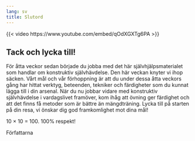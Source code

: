 ```yaml
---
lang: sv
title: Slutord
---
```


{{< video https://www.youtube.com/embed/qOdXGXTg6PA >}}

## Tack och lycka till!

För åtta veckor sedan började du jobba med det här självhjälpsmaterialet som handlar om konstruktiv
självhävdelse. Den här veckan knyter vi ihop säcken. Vårt mål och vår förhoppning är att du under dessa åtta
veckors gång har hittat verktyg, beteenden, tekniker och färdigheter som
du kunnat lägga till i din arsenal. När du nu jobbar vidare med
konstruktiv självhävdelse i vardagslivet framöver, kom ihåg att övning
ger färdighet och att det finns få metoder som är bättre än
mängdträning. Lycka till på starten på din resa, vi önskar dig god framkomlighet mot dina mål!

10 × 10 = 100. 100% respekt!

Författarna
